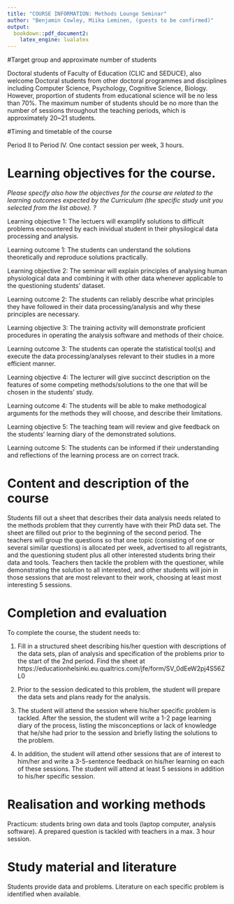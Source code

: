 ```yaml
---
title: "COURSE INFORMATION: Methods Lounge Seminar"
author: "Benjamin Cowley, Miika Leminen, (guests to be confirmed)"
output:
  bookdown::pdf_document2:
    latex_engine: lualatex
---
```


#Target group and approximate number of students

Doctoral students of Faculty of Education (CLIC and SEDUCE), also welcome Doctoral students from other doctoral programmes and disciplines including Computer Science, Psychology, Cognitive Science, Biology. However, proportion of students from educational science will be no less than 70%. The maximum number of students should be no more than the number of sessions throughout the teaching periods, which is approximately 20~21 students.

#Timing and timetable of the course

Period II to Period IV. One contact session per week, 3 hours.

# Learning objectives for the course.

*Please specify also how the objectives for the course are related to the learning outcomes expected by the Curriculum (the specific study unit you selected from the list above). ?*

Learning objective 1: The lectuers will examplify solutions to difficult problems encountered by each inividual student in their physilogical data processing and analysis. 

Learning outcome 1: The students can understand the solutions theoretically and reproduce solutions practically. 

Learning objective 2: The seminar will explain principles of analysing human physiological data and combining it with other data whenever applicable to the questioning students' dataset. 

Learning outcome 2: The students can reliably describe what principles they have followed in their data processing/analysis and why these principles are necessary.

Learning objective 3: The training activity will demonstrate proficient procedures in operating the analysis software and methods of their choice.

Learning outcome 3: The students can operate the statistical tool(s) and execute the data processing/analyses relevant to their studies in a more efficient manner. 

Learning objective 4: The lecturer will give succinct description on the features of some competing methods/solutions to the one that will be chosen in the students' study.  

Learning outcome 4: The students will be able to make methodogical arguments for the methods they will choose, and describe their limitations. 

Learning objective 5: The teaching team will review and give feedback on the students' learning diary of the demonstrated solutions.

Learning outcome 5: The students can be informed if their understanding and reflections of the learning process are on correct track. 


# Content and description of the course

Students fill out a sheet that describes their data analysis needs related to the methods problem that they currently have with their PhD data set. The sheet are filled out prior to the beginning of the second period. The teachers will group the questions so that one topic (consisting of one or several similar questions) is allocated per week, advertised to all registrants, and the questioning student plus all other interested students bring their data and tools. Teachers then tackle the problem with the questioner, while demonstrating the solution to all interested, and other students will join in those sessions that are most relevant to their work, choosing at least most interesting 5 sessions.

# Completion and evaluation

To complete the course, the student needs to:

1. Fill in a structured sheet describing his/her question with descriptions of the data sets, plan of analysis and specification of the problems prior to the start of the 2nd period. Find the sheet at https://educationhelsinki.eu.qualtrics.com/jfe/form/SV_0dEeW2pj4S56ZL0

2. Prior to the session dedicated to this problem, the student will prepare the data sets and plans ready for the analysis.

3. The student will attend the session where his/her specific problem is tackled. After the session, the student will write a 1-2 page learning diary of the process, listing the misconceptions or lack of knowledge that he/she had prior to the session and briefly listing the solutions to the problem.

4. In addition, the student will attend other sessions that are of interest to him/her and write a 3-5-sentence feedback on his/her learning on each of these sessions. The student will attend at least 5 sessions in addition to his/her specific session.


# Realisation and working methods

Practicum: students bring own data and tools (laptop computer, analysis software). A prepared question is tackled with teachers in a max. 3 hour session.

# Study material and literature

Students provide data and problems. Literature on each specific problem is identified when available.




















